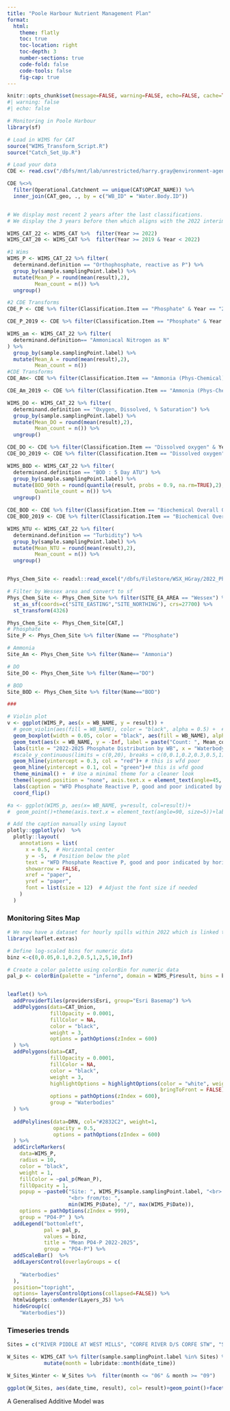 ```yaml
---
title: "Poole Harbour Nutrient Management Plan"
format:
  html:
    theme: flatly
    toc: true
    toc-location: right
    toc-depth: 3
    number-sections: true
    code-fold: false
    code-tools: false
    fig-cap: true
---
```



```r
knitr::opts_chunk$set(message=FALSE, warning=FALSE, echo=FALSE, cache=TRUE)
#| warning: false
#| echo: false
```


```r
# Monitoring in Poole Harbour
library(sf)

# Load in WIMS for CAT
source("WIMS_Transform_Script.R")
source("Catch_Set_Up.R")

# Load your data
CDE <- read.csv("/dbfs/mnt/lab/unrestricted/harry.gray@environment-agency.gov.uk/CEP/WFD_Wessex_2024.csv")

CDE %<>% 
  filter(Operational.Catchment == unique(CAT$OPCAT_NAME)) %>% 
  inner_join(CAT_geo, ., by = c("WB_ID" = "Water.Body.ID"))


# We display most recent 2 years after the last classifications. 
# We display the 3 years before then which aligns with the 2022 interim WFD classification.

WIMS_CAT_22 <- WIMS_CAT %>%  filter(Year >= 2022)             
WIMS_CAT_20 <- WIMS_CAT %>%  filter(Year >= 2019 & Year < 2022) 

#1 Wims
WIMS_P <- WIMS_CAT_22 %>% filter(
  determinand.definition == "Orthophosphate, reactive as P") %>% 
  group_by(sample.samplingPoint.label) %>% 
  mutate(Mean_P = round(mean(result),2),
         Mean_count = n()) %>% 
  ungroup()

#2 CDE Transforms
CDE_P <- CDE %>% filter(Classification.Item == "Phosphate" & Year == "2022")

CDE_P_2019 <- CDE %>% filter(Classification.Item == "Phosphate" & Year == "2019")

WIMS_am <- WIMS_CAT_22 %>% filter(
  determinand.definition== "Ammoniacal Nitrogen as N"
) %>% 
  group_by(sample.samplingPoint.label) %>% 
  mutate(Mean_A = round(mean(result),2),
         Mean_count = n())
#CDE Transforms
CDE_Am<- CDE %>% filter(Classification.Item == "Ammonia (Phys-Chemical)" & Year == "2022")

CDE_Am_2019 <- CDE %>% filter(Classification.Item == "Ammonia (Phys-Chemical)" & Year == "2019")

WIMS_DO <- WIMS_CAT_22 %>% filter(
  determinand.definition == "Oxygen, Dissolved, % Saturation") %>% 
  group_by(sample.samplingPoint.label) %>% 
  mutate(Mean_DO = round(mean(result),2),
         Mean_count = n()) %>% 
  ungroup()

CDE_DO <- CDE %>% filter(Classification.Item == "Dissolved oxygen" & Year == "2022")
CDE_DO_2019 <- CDE %>% filter(Classification.Item == "Dissolved oxygen" & Year == "2019")

WIMS_BOD <- WIMS_CAT_22 %>% filter(
  determinand.definition == "BOD : 5 Day ATU") %>% 
  group_by(sample.samplingPoint.label) %>% 
  mutate(BOD_90th = round(quantile(result, probs = 0.9, na.rm=TRUE),2),
         Quantile_count = n()) %>% 
  ungroup()

CDE_BOD <- CDE %>% filter(Classification.Item == "Biochemical Overall Oxygen Demand (BOD)" & Year == "2022")
CDE_BOD_2019 <- CDE %>% filter(Classification.Item == "Biochemical Overall Oxygen Demand (BOD)" & Year == "2019")

WIMS_NTU <- WIMS_CAT_22 %>% filter(
  determinand.definition == "Turbidity") %>% 
  group_by(sample.samplingPoint.label) %>% 
  mutate(Mean_NTU = round(mean(result),2),
         Mean_count = n()) %>% 
  ungroup()


Phys_Chem_Site <- readxl::read_excel("/dbfs/FileStore/WSX_HGray/2022_Phys_Chem_Classification_QA_document__RAW_.xlsx", sheet= "Site Class")

# Filter by Wessex area and convert to sf
Phys_Chem_Site <- Phys_Chem_Site %>% filter(SITE_EA_AREA == "Wessex") %>% 
  st_as_sf(coords=c("SITE_EASTING","SITE_NORTHING"), crs=27700) %>% 
  st_transform(4326)

Phys_Chem_Site <- Phys_Chem_Site[CAT,]
# Phosphate
Site_P <- Phys_Chem_Site %>% filter(Name == "Phosphate") 

# Ammonia
Site_Am <- Phys_Chem_Site %>% filter(Name== "Ammonia")

# DO
Site_DO <- Phys_Chem_Site %>% filter(Name=="DO")

# BOD
Site_BOD <- Phys_Chem_Site %>% filter(Name=="BOD")

### 

# Violin plot
v <- ggplot(WIMS_P, aes(x = WB_NAME, y = result)) +
  # geom_violin(aes(fill = WB_NAME), color = "black", alpha = 0.5) +  # Violin plot with some transparency
  geom_boxplot(width = 0.05, color = "black", aes(fill = WB_NAME), alpha = 0.7) +  # Boxplot on top
  geom_text(aes(x = WB_NAME, y = -Inf, label = paste("Count: ", Mean_count)), vjust = -0.5, hjust = 0.5, size = 4) +  # Add counts below the x-axis if available
  labs(title = "2022-2025 Phosphate Distribution by WB", x = "Waterbody", y = "Phosphate (mg/L)") +
  #scale_y_continuous(limits = c(0,20), breaks = c(0,0.1,0.2,0.3,0.5,1)) + 
  geom_hline(yintercept = 0.3, col = "red")+ # this is wfd poor
  geom_hline(yintercept = 0.1, col = "green")+# this is wfd good
  theme_minimal() +  # Use a minimal theme for a cleaner look
  theme(legend.position = "none", axis.text.x = element_text(angle=45, size=9)) +
  labs(caption = "WFD Phosphate Reactive P, good and poor indicated by horizontal lines")+
  coord_flip()

#a <- ggplot(WIMS_p, aes(x= WB_NAME, y=result, col=result))+
#  geom_point()+theme(axis.text.x = element_text(angle=90, size=5))+labs(y= "Orthophosphate (mg/L)", x= "Waterbodies")

# Add the caption manually using layout
plotly::ggplotly(v)  %>%
  plotly::layout(
    annotations = list(
      x = 0.5,  # Horizontal center
      y = -5,  # Position below the plot
      text = "WFD Phosphate Reactive P, good and poor indicated by horizontal lines",
      showarrow = FALSE,
      xref = "paper",
      yref = "paper",
      font = list(size = 12)  # Adjust the font size if needed
    )
  )

```

### Monitoring Sites Map

```r

# We now have a dataset for hourly spills within 2022 which is linked to locations. 
library(leaflet.extras)

# Define log-scaled bins for numeric data
binz <-c(0,0.05,0.1,0.2,0.5,1,2,5,10,Inf)

# Create a color palette using colorBin for numeric data
pal_p <- colorBin(palette = "inferno", domain = WIMS_P$result, bins = binz, reverse=TRUE )


leaflet() %>%
  addProviderTiles(providers$Esri, group="Esri Basemap") %>% 
  addPolygons(data=CAT_Union,
              fillOpacity = 0.0001,
              fillColor = NA,
              color = "black",
              weight = 3,
              options = pathOptions(zIndex = 600)
  ) %>% 
  addPolygons(data=CAT,
              fillOpacity = 0.0001,
              fillColor = NA,
              color = "black",
              weight = 3,
              highlightOptions = highlightOptions(color = "white", weight = 4,
                                                  bringToFront = FALSE),
              options = pathOptions(zIndex = 600),
              group = "Waterbodies"
  ) %>% 
  
  addPolylines(data=DRN, col="#2832C2", weight=1, 
               opacity = 0.5,
               options = pathOptions(zIndex = 600)
  ) %>%
  addCircleMarkers(
    data=WIMS_P,
    radius = 10,
    color = "black",
    weight = 1,
    fillColor = ~pal_p(Mean_P),
    fillOpacity = 1,
    popup = ~paste0("Site: ", WIMS_P$sample.samplingPoint.label, "<br> Mean PO4-P (mg/L): ", WIMS_P$Mean_P, "<br> Sample Count: ", WIMS_P$Mean_count,
                    "<br> from/to: ",
                    min(WIMS_P$Date), "/", max(WIMS_P$Date)),
    options = pathOptions(zIndex = 999),
    group = "PO4-P" ) %>% 
  addLegend("bottomleft", 
            pal = pal_p, 
            values = binz, 
            title = "Mean PO4-P 2022-2025",
            group = "PO4-P") %>% 
  addScaleBar()  %>% 
  addLayersControl(overlayGroups = c(
    
    "Waterbodies"
  ),
  position="topright",
  options= layersControlOptions(collapsed=FALSE)) %>% 
  htmlwidgets::onRender(Layers_JS) %>% 
  hideGroup(c( 
    "Waterbodies"))
```

### Timeseries trends

```r
Sites = c("RIVER PIDDLE AT WEST MILLS", "CORFE RIVER D/S CORFE STW", "SHERFORD RIVER AT KING BRIDGE", "WAREHAM FOREST STREAM AT SANDFORD ROAD", " NORTHPORT @ NORTHMOOR PARK", "RIVER FROME AT HOLME BRIDGE")

W_Sites <- WIMS_CAT %>% filter(sample.samplingPoint.label %in% Sites) %>% 
            mutate(month = lubridate::month(date_time))

W_Sites_Winter <- W_Sites %>%  filter(month <= "06" & month >= "09")

ggplot(W_Sites, aes(date_time, result), col= result)+geom_point()+facet_wrap(~sample.samplingPoint.label, ncol=3)

```


A Generalised Additive Model was 

